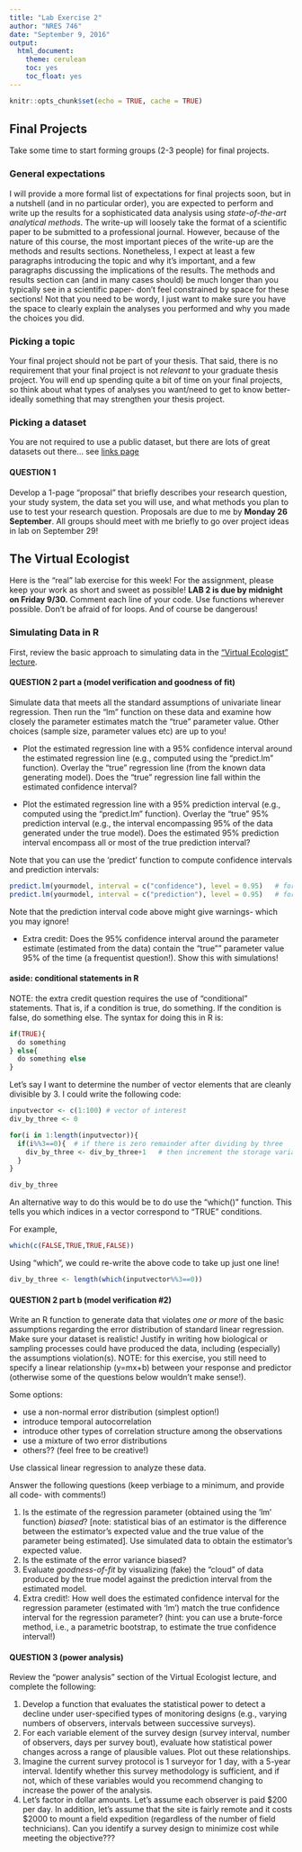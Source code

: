 ```yaml
---
title: "Lab Exercise 2"
author: "NRES 746"
date: "September 9, 2016"
output: 
  html_document: 
    theme: cerulean
    toc: yes
    toc_float: yes
---
```


```r
knitr::opts_chunk$set(echo = TRUE, cache = TRUE)
```

## Final Projects

Take some time to start forming groups (2-3 people) for final projects.

### General expectations

I will provide a more formal list of expectations for final projects soon, but in a nutshell (and in no particular order), you are expected to perform and write up the results for a sophisticated data analysis using *state-of-the-art analytical methods*. The write-up will loosely take the format of a scientific paper to be submitted to a professional journal. However, because of the nature of this course, the most important pieces of the write-up are the methods and results sections. Nonetheless, I expect at least a few paragraphs introducing the topic and why it's important, and a few paragraphs discussing the implications of the results. The methods and results section can (and in many cases should) be much longer than you typically see in a scientific paper- don't feel constrained by space for these sections! Not that you need to be wordy, I just want to make sure you have the space to clearly explain the analyses you performed and why you made the choices you did.  

### Picking a topic

Your final project should not be part of your thesis. That said, there is no requirement that your final project is not *relevant* to your graduate thesis project. You will end up spending quite a bit of time on your final projects, so think about what types of analyses you want/need to get to know better- ideally something that may strengthen your thesis project. 

### Picking a dataset

You are not required to use a public dataset, but there are lots of great datasets out there... see [links page](https://kevintshoemaker.github.io/NRES-746/Links.html#Data_links)

#### QUESTION 1
Develop a 1-page "proposal" that briefly describes your research question, your study system, the data set you will use, and what methods you plan to use to test your research question. Proposals are due to me by **Monday 26 September**. All groups should meet with me briefly to go over project ideas in lab on September 29!

## The Virtual Ecologist

Here is the "real" lab exercise for this week! For the assignment, please keep your work as short and sweet as possible! **LAB 2 is due by midnight on Friday 9/30.** Comment each line of your code. Use functions wherever possible. Don't be afraid of for loops. And of course be dangerous!

### Simulating Data in R

First, review the basic approach to simulating data in the ["Virtual Ecologist" lecture](https://kevintshoemaker.github.io/NRES-746/LECTURE3.html).

#### QUESTION 2 part a (model verification and goodness of fit)
Simulate data that meets all the standard assumptions of univariate linear regression. Then run the "lm" function on these data and examine how closely the parameter estimates match the "true" parameter value. Other choices (sample size, parameter values etc) are up to you!

* Plot the estimated regression line with a 95% confidence interval around the estimated regression line (e.g., computed using the "predict.lm" function). Overlay the "true" regression line (from the known data generating model). Does the "true" regression line fall within the estimated confidence interval?

* Plot the estimated regression line with a 95% prediction interval (e.g., computed using the "predict.lm" function). Overlay the "true" 95% prediction interval (e.g., the interval encompassing 95% of the data generated under the true model). Does the estimated 95% prediction interval encompass all or most of the true prediction interval? 

Note that you can use the 'predict' function to compute confidence intervals and prediction intervals:

```r
predict.lm(yourmodel, interval = c("confidence"), level = 0.95)   # for confidence interval
predict.lm(yourmodel, interval = c("prediction"), level = 0.95)   # for prediction interval

```

Note that the prediction interval code above might give warnings- which you may ignore!

* Extra credit: Does the 95% confidence interval around the parameter estimate (estimated from the data) contain the "true"" parameter value 95% of the time (a frequentist question!). Show this with simulations!

#### aside: conditional statements in R

NOTE: the extra credit question requires the use of "conditional" statements. That is, if a condition is true, do something. If the condition is false, do something else. The syntax for doing this in R is:

```r
if(TRUE){
  do something
} else{
  do something else
}

```

Let's say I want to determine the number of vector elements that are cleanly divisible by 3. I could write the following code:

```r
inputvector <- c(1:100) # vector of interest
div_by_three <- 0

for(i in 1:length(inputvector)){
  if(i%%3==0){  # if there is zero remainder after dividing by three
    div_by_three <- div_by_three+1   # then increment the storage variable
  }
}

div_by_three

```

An alternative way to do this would be to do use the "which()" function. This tells you which indices in a vector correspond to "TRUE" conditions. 

For example,

```r

which(c(FALSE,TRUE,TRUE,FALSE))

```

Using "which", we could re-write the above code to take up just one line!

```r

div_by_three <- length(which(inputvector%%3==0))

```


#### QUESTION 2 part b (model verification #2)
Write an R function to generate data that violates *one or more* of the basic assumptions regarding the error distribution of standard linear regression. Make sure your dataset is realistic! Justify in writing how biological or sampling processes could have produced the data, including (especially) the assumptions violation(s). NOTE: for this exercise, you still need to specify a linear relationship (y=mx+b) between your response and predictor (otherwise some of the questions below wouldn't make sense!). 

Some options: 

* use a non-normal error distribution (simplest option!)
* introduce temporal autocorrelation
* introduce other types of correlation structure among the observations
* use a mixture of two error distributions
* others?? (feel free to be creative!)

Use classical linear regression to analyze these data. 

Answer the following questions (keep verbiage to a minimum, and provide all code- with comments!)

1. Is the estimate of the regression parameter (obtained using the 'lm' function) *biased*? [note: statistical bias of an estimator is the difference between the estimator's expected value and the true value of the parameter being estimated]. Use simulated data to obtain the estimator's expected value.
2. Is the estimate of the error variance biased? 
3. Evaluate *goodness-of-fit* by visualizing (fake) the "cloud" of data produced by the true model against the prediction interval from the estimated model.
4. Extra credit!: How well does the estimated confidence interval for the regression parameter (estimated with 'lm') match the true confidence interval for the regression parameter? (hint: you can use a brute-force method, i.e., a parametric bootstrap, to estimate the true confidence interval!)

#### QUESTION 3 (power analysis)
Review the "power analysis" section of the Virtual Ecologist lecture, and complete the following:

1. Develop a function that evaluates the statistical power to detect a decline under user-specified types of monitoring designs (e.g., varying numbers of observers, intervals between successive surveys). 
2. For each variable element of the survey design (survey interval, number of observers, days per survey bout), evaluate how statistical power changes across a range of plausible values. Plot out these relationships.
3. Imagine the current survey protocol is 1 surveyor for 1 day, with a 5-year interval. Identify whether this survey methodology is sufficient, and if not, which of these variables would you recommend changing to increase the power of the analysis.
4. Let's factor in dollar amounts. Let's assume each observer is paid \$200 per day. In addition, let's assume that the site is fairly remote and it costs \$2000 to mount a field expedition (regardless of the number of field technicians). Can you identify a survey design to minimize cost while meeting the objective??? 




















